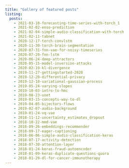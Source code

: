 ```yaml
---
title: "Gallery of featured posts"
listing:
  posts:
    - 2021-03-10-forecasting-time-series-with-torch_1
    - 2021-02-02-enso-prediction
    - 2021-02-04-simple-audio-classification-with-torch
    - 2021-02-11-tabnet
    - 2020-12-17-torch-convlstm
    - 2020-11-30-torch-brain-segmentation
    - 2020-07-31-fnn-vae-for-noisy-timeseries
    - 2020-07-20-fnn-lstm
    - 2020-06-24-deep-attractors
    - 2020-05-15-model-inversion-attacks
    - 2020-02-19-kl-divergence
    - 2019-11-27-gettingstarted-2020
    - 2019-12-20-differential-privacy
    - 2019-12-10-variational-gaussian-process
    - 2019-05-24-varying-slopes
    - 2019-10-03-intro-to-hmc
    - 2019-08-23-unet
    - 2019-03-15-concepts-way-to-dl
    - 2019-04-05-bijectors-flows
    - 2019-02-07-audio-background
    - 2019-01-24-vq-vae
    - 2018-11-12-uncertainty_estimates_dropout
    - 2018-10-22-mmd-vae
    - 2018-09-26-embeddings-recommender
    - 2018-09-17-eager-captioning
    - 2018-06-06-simple-audio-classification-keras
    - 2018-07-17-activity-detection
    - 2018-07-30-attention-layer
    - 2018-01-24-keras-fraud-autoencoder
    - 2018-01-09-keras-duplicate-questions-quora
    - 2018-01-29-dl-for-cancer-immunotherapy
---
```




